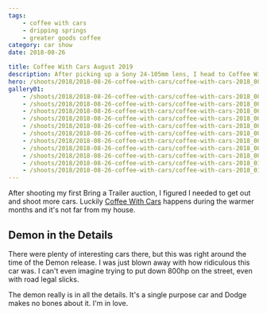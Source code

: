 ```yaml
---
tags:
    - coffee with cars
    - dripping springs
    - greater goods coffee
category: car show
date: 2018-08-26

title: Coffee With Cars August 2019
description: After picking up a Sony 24-105mm lens, I head to Coffee With Cars.
hero: /shoots/2018/2018-08-26-coffee-with-cars/coffee-with-cars-2018_002.jpg
gallery01:
    - /shoots/2018/2018-08-26-coffee-with-cars/coffee-with-cars-2018_001.jpg
    - /shoots/2018/2018-08-26-coffee-with-cars/coffee-with-cars-2018_002.jpg
    - /shoots/2018/2018-08-26-coffee-with-cars/coffee-with-cars-2018_003.jpg
    - /shoots/2018/2018-08-26-coffee-with-cars/coffee-with-cars-2018_004.jpg
    - /shoots/2018/2018-08-26-coffee-with-cars/coffee-with-cars-2018_005.jpg
    - /shoots/2018/2018-08-26-coffee-with-cars/coffee-with-cars-2018_006.jpg
    - /shoots/2018/2018-08-26-coffee-with-cars/coffee-with-cars-2018_007.jpg
    - /shoots/2018/2018-08-26-coffee-with-cars/coffee-with-cars-2018_008.jpg
    - /shoots/2018/2018-08-26-coffee-with-cars/coffee-with-cars-2018_009.jpg
    - /shoots/2018/2018-08-26-coffee-with-cars/coffee-with-cars-2018_010.jpg
    - /shoots/2018/2018-08-26-coffee-with-cars/coffee-with-cars-2018_011.jpg
---
```


After shooting my first Bring a Trailer auction, I figured I needed to get out and shoot more cars. Luckily [Coffee With Cars](https://www.facebook.com/CoffeeWithCars/) happens during the warmer months and it's not far from my house.

## Demon in the Details

There were plenty of interesting cars there, but this was right around the time of the Demon release. I was just blown away with how ridiculous this car was. I can't even imagine trying to put down 800hp on the street, even with road legal slicks.

The demon really is in all the details. It's a single purpose car and Dodge makes no bones about it. I'm in love.
